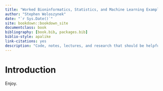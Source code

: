 ```yaml
--- 
title: "Worked Bioninformatics, Statistics, and Machine Learning Examples"
author: "Stephen Woloszynek"
date: "`r Sys.Date()`"
site: bookdown::bookdown_site
documentclass: book
bibliography: [book.bib, packages.bib]
biblio-style: apalike
link-citations: yes
description: "Code, notes, lectures, and research that should be helpful for learning purposes."
---
```


# Introduction

Enjoy.
